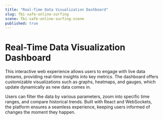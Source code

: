 ```yaml
---
title: "Real-Time Data Visualization Dashboard"
slug: fbi-safe-online-surfing
scene: fbi-safe-online-surfing-scene
published: true
---
```


# Real-Time Data Visualization Dashboard

This interactive web experience allows users to engage with live data streams, providing real-time insights into key metrics. The dashboard offers customizable visualizations such as graphs, heatmaps, and gauges, which update dynamically as new data comes in.

Users can filter the data by various parameters, zoom into specific time ranges, and compare historical trends. Built with React and WebSockets, the platform ensures a seamless experience, keeping users informed of changes the moment they happen.

